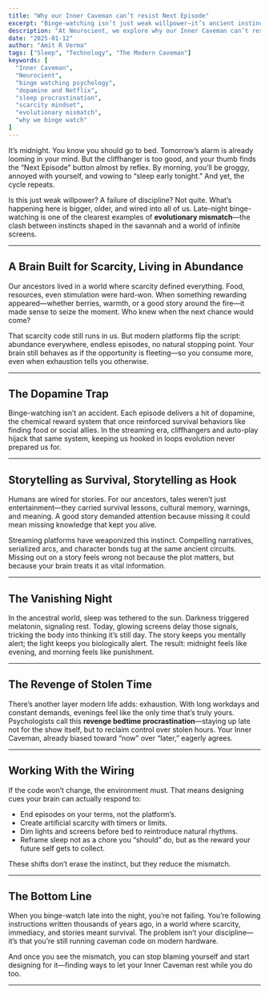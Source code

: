 ```yaml
---
title: "Why our Inner Caveman can’t resist Next Episode"
excerpt: "Binge-watching isn’t just weak willpower—it’s ancient instincts for scarcity, stories, and immediacy misfiring in a world of endless screens. Once you see the mismatch, you can stop blaming yourself and start designing around it."
description: "At Neurocient, we explore why our Inner Caveman can’t resist ‘Next Episode’—from dopamine loops to story wiring—and how to reclaim restful nights."
date: "2025-01-12"
author: "Amit R Verma"
tags: ["Sleep", "Technology", "The Modern Caveman"]
keywords: [
  "Inner Caveman",
  "Neurocient",
  "binge watching psychology",
  "dopamine and Netflix",
  "sleep procrastination",
  "scarcity mindset",
  "evolutionary mismatch",
  "why we binge watch"
]
---
```


It’s midnight. You know you should go to bed. Tomorrow’s alarm is already looming in your mind. But the cliffhanger is too good, and your thumb finds the “Next Episode” button almost by reflex. By morning, you’ll be groggy, annoyed with yourself, and vowing to “sleep early tonight.” And yet, the cycle repeats.  

Is this just weak willpower? A failure of discipline? Not quite. What’s happening here is bigger, older, and wired into all of us. Late-night binge-watching is one of the clearest examples of **evolutionary mismatch**—the clash between instincts shaped in the savannah and a world of infinite screens.  

---

## A Brain Built for Scarcity, Living in Abundance  

Our ancestors lived in a world where scarcity defined everything. Food, resources, even stimulation were hard-won. When something rewarding appeared—whether berries, warmth, or a good story around the fire—it made sense to seize the moment. Who knew when the next chance would come?  

That scarcity code still runs in us. But modern platforms flip the script: abundance everywhere, endless episodes, no natural stopping point. Your brain still behaves as if the opportunity is fleeting—so you consume more, even when exhaustion tells you otherwise.  

---

## The Dopamine Trap  

Binge-watching isn’t an accident. Each episode delivers a hit of dopamine, the chemical reward system that once reinforced survival behaviors like finding food or social allies. In the streaming era, cliffhangers and auto-play hijack that same system, keeping us hooked in loops evolution never prepared us for.  

---

## Storytelling as Survival, Storytelling as Hook  

Humans are wired for stories. For our ancestors, tales weren’t just entertainment—they carried survival lessons, cultural memory, warnings, and meaning. A good story demanded attention because missing it could mean missing knowledge that kept you alive.  

Streaming platforms have weaponized this instinct. Compelling narratives, serialized arcs, and character bonds tug at the same ancient circuits. Missing out on a story feels wrong not because the plot matters, but because your brain treats it as vital information.  

---

## The Vanishing Night  

In the ancestral world, sleep was tethered to the sun. Darkness triggered melatonin, signaling rest. Today, glowing screens delay those signals, tricking the body into thinking it’s still day. The story keeps you mentally alert; the light keeps you biologically alert. The result: midnight feels like evening, and morning feels like punishment.  

<MicrochallengeBox 
  id="5d306491-9f2c-4387-8207-1ac9079567c7"
/>  

---

## The Revenge of Stolen Time  

There’s another layer modern life adds: exhaustion. With long workdays and constant demands, evenings feel like the only time that’s truly yours. Psychologists call this **revenge bedtime procrastination**—staying up late not for the show itself, but to reclaim control over stolen hours. Your Inner Caveman, already biased toward “now” over “later,” eagerly agrees.  

---

## Working With the Wiring  

If the code won’t change, the environment must. That means designing cues your brain can actually respond to:  

- End episodes on your terms, not the platform’s.  
- Create artificial scarcity with timers or limits.  
- Dim lights and screens before bed to reintroduce natural rhythms.  
- Reframe sleep not as a chore you “should” do, but as the reward your future self gets to collect.  

These shifts don’t erase the instinct, but they reduce the mismatch.  

---

## The Bottom Line  

When you binge-watch late into the night, you’re not failing. You’re following instructions written thousands of years ago, in a world where scarcity, immediacy, and stories meant survival. The problem isn’t your discipline—it’s that you’re still running caveman code on modern hardware.  

And once you see the mismatch, you can stop blaming yourself and start designing for it—finding ways to let your Inner Caveman rest while you do too.  

---
<CavemanSpot
  prompt="When did ‘just one episode’ turn into your brain stuck on survival mode?"
  mode="inline"
/>
---
